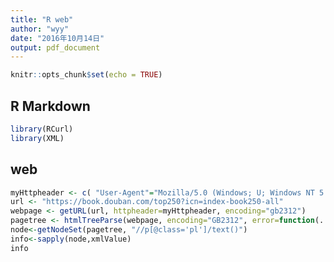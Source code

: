 ```yaml
---
title: "R web"
author: "wyy"
date: "2016年10月14日"
output: pdf_document
---
```


```r
knitr::opts_chunk$set(echo = TRUE)
```

## R Markdown

```r
library(RCurl) 
library(XML) 
```

## web
```r
myHttpheader <- c( "User-Agent"="Mozilla/5.0 (Windows; U; Windows NT 5.1; zh-CN; rv:1.9.1.6) ", "Accept"="text/html,application/xhtml+xml,application/xml;q=0.9,*/*;q=0.8", "Accept-Language"="en-us", "Connection"="keep-alive", "Accept-Charset"="GB2312,utf-8;q=0.7,*;q=0.7") 
url <- "https://book.douban.com/top250?icn=index-book250-all" 
webpage <- getURL(url, httpheader=myHttpheader, encoding="gb2312") 
pagetree <- htmlTreeParse(webpage, encoding="GB2312", error=function(...){}, useInternalNodes = TRUE,trim=TRUE) 
node<-getNodeSet(pagetree, "//p[@class='pl']/text()") 
info<-sapply(node,xmlValue) 
info

```

